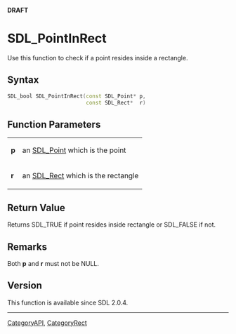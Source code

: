 <span color="red">'''DRAFT'''</span>

<!-- #*^*^*^*^*See http://wiki.libsdl.org/moin.cgi/SGFunctions for details on editing this page*^*^*^*^* -->


= SDL_PointInRect =
Use this function to check if a point resides inside a rectangle.




== Syntax ==
<syntaxhighlight lang='c++'>
SDL_bool SDL_PointInRect(const SDL_Point* p,
                         const SDL_Rect*  r)
</syntaxhighlight>


== Function Parameters ==
{|
|'''p'''
|an [[SDL_Point]] which is the point
|-
|'''r'''
|an [[SDL_Rect]] which is the rectangle
|}


== Return Value ==
Returns SDL_TRUE if point resides inside rectangle or SDL_FALSE if not.



== Remarks ==
Both '''p''' and '''r''' must not be NULL.

== Version ==
This function is available since SDL 2.0.4.


----
[[CategoryAPI]], [[CategoryRect]]
<!-- #See the Style Guide for instructions on editing the footer. -->

